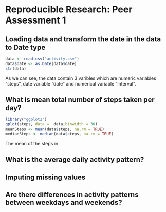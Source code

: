 # Reproducible Research: Peer Assessment 1


## Loading data and transform the date in the data to Date type
```r
data <- read.csv("activity.csv")
data$date <- as.Date(data$date)
str(data)
```
As we can see, the data contain 3 varibles which are numeric variables "steps", date variable "date" and numerical variable "interval".  


## What is mean total number of steps taken per day?
```r
library("ggplot2")
qplot(steps, data =  data,binwidth = 30)
meanSteps <- mean(data$steps, na.rm = TRUE)
medianSteps <- median(data$steps, na.rm = TRUE)
```
The mean of the steps in 


## What is the average daily activity pattern?



## Imputing missing values



## Are there differences in activity patterns between weekdays and weekends?
